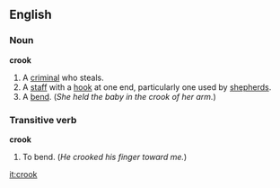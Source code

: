 ==English==
===Noun===
'''crook'''
# A [[criminal]] who steals.
# A [[staff]] with a [[hook]] at one end, particularly one used by [[shepherd]]s.
# A [[bend]].  (''She held the baby in the crook of her arm.'')

===Transitive verb===
'''crook'''
# To bend. (''He crooked his finger toward me.'')

[[it:crook]]